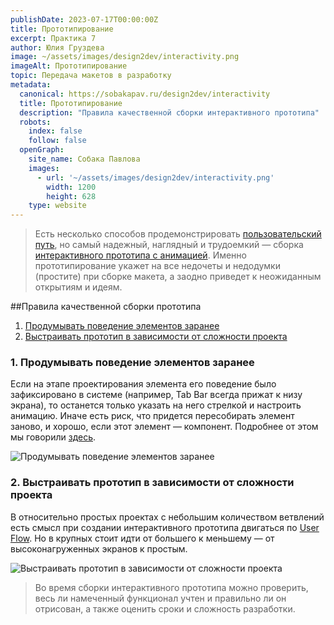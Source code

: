 ```yaml
---
publishDate: 2023-07-17T00:00:00Z
title: Прототипирование
excerpt: Практика 7
author: Юлия Груздева
image: ~/assets/images/design2dev/interactivity.png
imageAlt: Прототипирование
topic: Передача макетов в разработку
metadata:
  canonical: https://sobakapav.ru/design2dev/interactivity
  title: Прототипирование
  description: "Правила качественной сборки интерактивного прототипа"
  robots:
    index: false
    follow: false
  openGraph:
    site_name: Собака Павлова
    images:
      - url: '~/assets/images/design2dev/interactivity.png'
        width: 1200
        height: 628
    type: website
---
```



>Есть несколько способов продемонстрировать [пользовательский путь](/design2dev/user-flow), но самый надежный, наглядный и трудоемкий — сборка [интерактивного прототипа с анимацией](https://help.figma.com/hc/en-us/sections/360006534454-Prototypes). Именно прототипирование укажет на все недочеты и недодумки (простите) при сборке макета, а заодно приведет к неожиданным открытиям и идеям.

##Правила качественной сборки прототипа

1. [Продумывать поведение элементов заранее](#anchor1)
2. [Выстраивать прототип в зависимости от сложности проекта](#anchor2)

### <a name="anchor1"></a> 1. Продумывать поведение элементов заранее

Если на этапе проектирования элемента его поведение было зафиксировано в системе (например, Tab Bar всегда прижат к низу экрана), то останется только указать на него стрелкой и настроить анимацию. Иначе есть риск, что придется пересобирать элемент заново, и хорошо, если этот элемент — компонент. Подробнее от этом мы говорили [здесь](/design2dev/front-end).

![Продумывать поведение элементов заранее](~/assets/images/design2dev/dd7-1.png)

### <a name="anchor2"></a> 2. Выстраивать прототип в зависимости от сложности проекта

В относительно простых проектах с небольшим количеством ветвлений есть смысл при создании интерактивного прототипа двигаться по [User Flow](/design2dev/user-flow). Но в крупных стоит идти от большего к меньшему — от высоконагруженных экранов к простым.

![Выстраивать прототип в зависимости от сложности проекта](~/assets/images/design2dev/dd2-2.png)

>Во время сборки интерактивного прототипа можно проверить, весь ли намеченный функционал учтен и правильно ли он отрисован, а также оценить сроки и сложность разработки.
